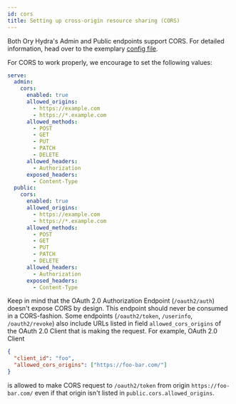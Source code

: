 ```yaml
---
id: cors
title: Setting up cross-origin resource sharing (CORS)
---
```


Both Ory Hydra's Admin and Public endpoints support CORS. For detailed information, head over to the exemplary
[config file](https://github.com/ory/hydra/blob/master/.schema/config.schema.json).

For CORS to work properly, we encourage to set the following values:

```yaml
serve:
  admin:
    cors:
      enabled: true
      allowed_origins:
        - https://example.com
        - https://*.example.com
      allowed_methods:
        - POST
        - GET
        - PUT
        - PATCH
        - DELETE
      allowed_headers:
        - Authorization
      exposed_headers:
        - Content-Type
  public:
    cors:
      enabled: true
      allowed_origins:
        - https://example.com
        - https://*.example.com
      allowed_methods:
        - POST
        - GET
        - PUT
        - PATCH
        - DELETE
      allowed_headers:
        - Authorization
      exposed_headers:
        - Content-Type
```

Keep in mind that the OAuth 2.0 Authorization Endpoint (`/oauth2/auth`) doesn't expose CORS by design. This endpoint should never
be consumed in a CORS-fashion. Some endpoints (`/oauth2/token`, `/userinfo`, `/oauth2/revoke`) also include URLs listed in field
`allowed_cors_origins` of the OAuth 2.0 Client that is making the request. For example, OAuth 2.0 Client

```json
{
  "client_id": "foo",
  "allowed_cors_origins": ["https://foo-bar.com/"]
}
```

is allowed to make CORS request to `/oauth2/token` from origin `https://foo-bar.com/` even if that origin isn't listed in
`public.cors.allowed_origins`.
